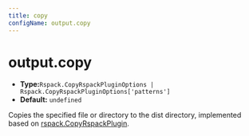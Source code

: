 ```yaml
---
title: copy
configName: output.copy
---
```


# output.copy

- **Type:**`Rspack.CopyRspackPluginOptions | Rspack.CopyRspackPluginOptions['patterns']`
- **Default:** `undefined`

Copies the specified file or directory to the dist directory, implemented based on [rspack.CopyRspackPlugin](https://rspack.dev/zh/plugins/rspack/copy-rspack-plugin).


<RsbuildConfig />
